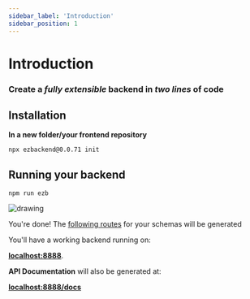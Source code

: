 ```yaml
---
sidebar_label: 'Introduction'
sidebar_position: 1
---
```


# Introduction

### Create a *fully extensible* backend in *two lines* of code

## Installation

**In a new folder/your frontend repository**

<!-- TODO Add tabs for yarn -->

```
npx ezbackend@0.0.71 init
```

## Running your backend
```
npm run ezb
```

![drawing](thats-it.jpg)


You're done! The [following routes](tutorial-basics/auto-generated-routes) for your schemas will be generated


You'll have a working backend running on:

**[localhost:8888](http://localhost:8888)**. 

**API Documentation** will also be generated at:

**[localhost:8888/docs](http://localhost:8888/docs/static/index.html)**


<!-- ## How It Works

Ezbackend uses [fastify](https://www.fastify.io/) and [sequelize](https://sequelize.org/master/) under the hood, so once you specify your database schema, you will have:
1. CRUD REST Endpoints
1. Automatic API documentation
1. Nested CRUD Endpoints - *Work In Progress*
1. [json-server](https://github.com/typicode/json-server) style queries - *Future Work* -->

<!-- <br/> 

-->



